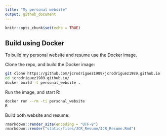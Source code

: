 ```yaml
---
title: "My personal website"
output: github_document
---
```


```r
knitr::opts_chunk$set(echo = TRUE)
```

## Build using Docker

To build my personal website and resume use the Docker image.

Clone the repo, and build the Docker image:

```bash
git clone https://github.com/jcrodriguez1989/jcrodriguez1989.github.io.git
cd jcrodriguez1989.github.io/
docker build -t personal_website .
```

Run the image, and start R:

```bash
docker run --rm -ti personal_website
R
```

Build both website and resume:

```r
rmarkdown::render_site(encoding = "UTF-8")
rmarkdown::render("static/files/JCR_Resume/JCR_Resume.Rmd")
```
